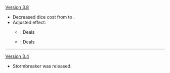{{Change History/Header}}
[[Version 3.8]]
* Decreased dice cost from {{TCG Cost|4|Electro}} to {{TCG Cost|3|Electro}}.
* Adjusted effect:
** {{Color|Old}}: Deals {{Highlight|3}} {{Color|Electro DMG}}
** {{Color|New}}: Deals {{Highlight|2}} {{Color|Electro DMG}}
----
[[Version 3.4]]
* Stormbreaker was released.